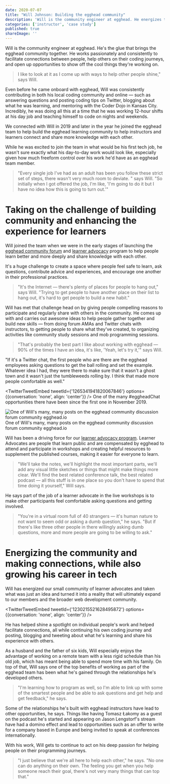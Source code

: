 ```yaml
---
date: 2020-07-07
title: "Will Johnson: Building the egghead community"
description: 'Will is the community engineer at egghead. He energizes the community and makes connections, while also growing his career in tech '
categories: ['instructor', 'case study']
published: true
shareImage: ''
---
```


Will is the community engineer at egghead. He's the glue that brings the egghead community together. He works passionately and consistently to facilitate connections between people, help others on their coding journeys, and open up opportunities to show off the cool things they're working on. 

> I like to look at it as I come up with ways to help other people shine," says Will.

Even before he came onboard with egghead, Will was consistently contributing in both his local coding community and online — such as answering questions and posting coding tips on Twitter, blogging about what he was learning, and mentoring with the Coder Dojo in Kansas City. Incredibly, he was doing all this at a time that he was working 12-hour shifts at his day job and teaching himself to code on nights and weekends.  

We connected with Will in 2019 and later in the year he joined the egghead team to help build the egghead learning community to help instructors and learners connect and share more knowledge with each other.

While he was excited to join the team in what would be his first tech job, he wasn't sure exactly what his day-to-day work would look like, especially given how much freeform control over his work he'd have as an egghead team member.  

> "Every single job I've had as an adult has been you follow these strict set of steps, there wasn't very much room to deviate. " says Will. "So initially when I got offered the job, I'm like, 'I'm going to do it but I have no idea how this is going to turn out.'"

# Taking on the challenge of building community and enhancing the experience for learners

Will joined the team when we were in the early stages of launching the [egghead community forum](https://community.egghead.io) and  [learner advocacy](https://howtoegghead.com/advocate) program to help people learn better and more deeply and share knowledge with each other. 

It's a huge challenge to create a space where people feel safe to learn, ask questions, contribute advice and experiences, and encourage one another in their professional practices. 

> "It's the Internet — there's plenty of places for people to hang out," says Will. "Trying to get people to have another place on their list to hang out, it's hard to get people to build a new habit."

Will has met that challenge head on by giving people compelling reasons to participate and regularly share with others in the community. He comes up with and carries out awesome ideas to help people gather together and build new skills — from doing forum AMAs and Twitter chats with instructors, to getting people to share what they've created, to organizing activities like community study sessions and mob programming sessions. 

> "That's probably the best part I like about working with egghead — 90% of the times I have an idea, it's like, 'Yeah, let's try it,'" says Will. 

"If it's a Twitter chat, the first people who are there are the egghead employees asking questions to get the ball rolling and set the example. Whatever idea I had, they were there to make sure that it wasn't a ghost town and it wasn't just the tumbleweeds rolling by. I think that made more people comfortable as well."

<TwitterTweetEmbed
  tweetId={'1265341941820067846'}
  options={{conversation: 'none', align: 'center'}}
/>
One of the many #eggheadChat opportunities there have been since the first one in November 2019.

![One of Will's many, many posts on the egghead community discussion forum community egghead.io](./images/egghead-community-post.png)
One of Will's many, many posts on the egghead community discussion forum community egghead.io

Will has been a driving force for our [learner advocacy program](https://howtoegghead.com/advocate). Learner Advocates are people that learn public and are compensated by egghead to attend and participate in workshops and creating helpful resources to supplement the published courses, making it easier for everyone to learn. 

> "We'll take the notes, we'll highlight the most important parts, we'll add any visual little sketches or things that might make things more clear. We'll find the best related conference talk, the best related podcast — all this stuff is in one place so you don't have to spend that time doing it yourself," Will says.

He says part of the job of a learner advocate in the live workshops is to make other participants feel comfortable asking questions and getting involved. 

> "You're in a virtual room full of 40 strangers — it's human nature to not want to seem odd or asking a dumb question," he says. "But if there's like three other people in there willingly asking dumb questions, more and more people are going to be willing to ask."

# Energizing the community and making connections, while also growing his career in tech

Will has energized our small community of learner advocates and taken what was just an idea and turned it into a reality that will ultimately expand to our members and the broader web development community.

<TwitterTweetEmbed
  tweetId={'1230215521628495872'}
  options={{conversation: 'none', align: 'center'}}
/>

He has helped shine a spotlight on individual people's work and helped facilitate connections, all while continuing his own coding journey and posting, blogging and tweeting about what he's learning and share his experience with others. 

As a husband and the father of six kids, Will especially enjoys the advantage of working on a remote team with a less rigid schedule than his old job, which has meant being able to spend more time with his family. On top of that, Will says one of the top benefits of working as part of the egghead team has been what he's gained through the relationships he's developed others. 

> "I'm learning how to program as well, so I'm able to link up with some of the smartest people and be able to ask questions and get help and get feedback," he says.

Some of the relationships he's built with egghead instructors have lead to other opportunities, he says. Things like having Tomasz Łakomy as a guest on the podcast he's started and appearing on Jason Lengstorf's stream have had a domino effect and lead to opportunities such as an offer to write for a company based in Europe and being invited to speak at conferences internationally. 

With his work, Will gets to continue to act on his deep passion for helping people on their programming journeys.

> "I just believe that we're all here to help each other," he says. "No one can do anything on their own. The feeling you get when you help someone reach their goal, there's not very many things that can top that."